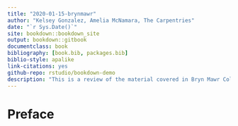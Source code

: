 ```yaml
--- 
title: "2020-01-15-brynmawr"
author: "Kelsey Gonzalez, Amelia McNamara, The Carpentries"
date: "`r Sys.Date()`"
site: bookdown::bookdown_site
output: bookdown::gitbook
documentclass: book
bibliography: [book.bib, packages.bib]
biblio-style: apalike
link-citations: yes
github-repo: rstudio/bookdown-demo
description: "This is a review of the material covered in Bryn Mawr College's Data Carpentry: R for the Social Sciences Workshop, held 01/15-16/2020."
---
```


# Preface {-}
